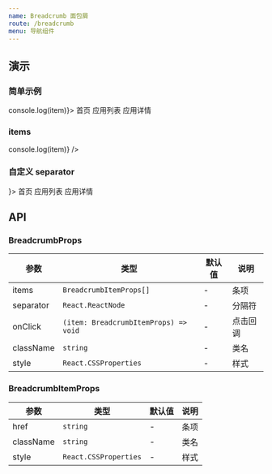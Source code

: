 ```yaml
---
name: Breadcrumb 面包屑
route: /breadcrumb
menu: 导航组件
---
```



## 演示

### 简单示例

<Playground>
  <Breadcrumb onClick={item => console.log(item)}>
    <Breadcrumb.Item href="/">首页</Breadcrumb.Item>
    <Breadcrumb.Item>应用列表</Breadcrumb.Item>
    <Breadcrumb.Item>应用详情</Breadcrumb.Item>
  </Breadcrumb>
</Playground>

### items

<Playground>
  <Breadcrumb
    items={[
      { children: '首页' },
      { children: '应用列表' },
      { children: '应用详情' },
    ]}
    onClick={item => console.log(item)}
  />
</Playground>

### 自定义 separator

<Playground>
  <Breadcrumb separator={<IconChevronRight />}>
    <Breadcrumb.Item href="/">首页</Breadcrumb.Item>
    <Breadcrumb.Item>应用列表</Breadcrumb.Item>
    <Breadcrumb.Item>应用详情</Breadcrumb.Item>
  </Breadcrumb>
</Playground>

## API

### BreadcrumbProps

| 参数      | 类型                                  | 默认值 | 说明     |
| --------- | ------------------------------------- | ------ | -------- |
| items     | `BreadcrumbItemProps[]`               | -      | 条项     |
| separator | `React.ReactNode`                     | -      | 分隔符   |
| onClick   | `(item: BreadcrumbItemProps) => void` | -      | 点击回调 |
| className | `string`                              | -      | 类名     |
| style     | `React.CSSProperties`                 | -      | 样式     |

### BreadcrumbItemProps

| 参数      | 类型                                  | 默认值 | 说明     |
| --------- | ------------------------------------- | ------ | -------- |
| href     | `string`                               | -      | 条项     |
| className | `string`                              | -      | 类名     |
| style     | `React.CSSProperties`                 | -      | 样式     |
